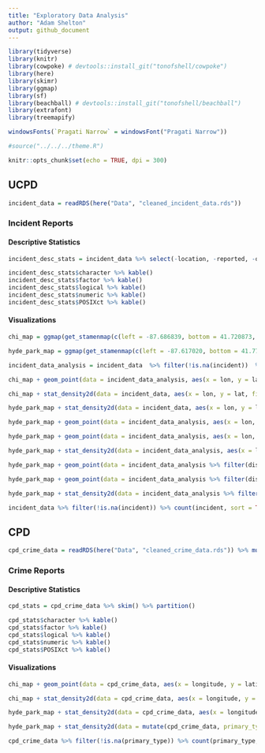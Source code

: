 ```yaml
---
title: "Exploratory Data Analysis"
author: "Adam Shelton"
output: github_document
---
```


```r
library(tidyverse)
library(knitr)
library(cowpoke) # devtools::install_git("tonofshell/cowpoke")
library(here)
library(skimr)
library(ggmap)
library(sf)
library(beachball) # devtools::install_git("tonofshell/beachball")
library(extrafont)
library(treemapify)

windowsFonts(`Pragati Narrow` = windowsFont("Pragati Narrow"))

#source("../../../theme.R")

knitr::opts_chunk$set(echo = TRUE, dpi = 300)
```

## UCPD
```r
incident_data = readRDS(here("Data", "cleaned_incident_data.rds"))
```


### Incident Reports

#### Descriptive Statistics

```r
incident_desc_stats = incident_data %>% select(-location, -reported, -occurred, -comments) %>% mutate(incident = factor(incident), disposition = factor(disposition)) %>% skim() %>% partition()

incident_desc_stats$character %>% kable()
incident_desc_stats$factor %>% kable()
incident_desc_stats$logical %>% kable()
incident_desc_stats$numeric %>% kable()
incident_desc_stats$POSIXct %>% kable()
```

#### Visualizations
```r
chi_map = ggmap(get_stamenmap(c(left = -87.686839, bottom = 41.720873, right = -87.522685, top = 41.895756), maptype = "toner-background", zoom = 13))

hyde_park_map = ggmap(get_stamenmap(c(left = -87.617020, bottom = 41.773565, right = -87.566863, top = 41.823864), maptype = "toner-background", zoom = 15))

incident_data_analysis = incident_data  %>% filter(!is.na(incident))  %>% mutate(incident = collapse_to_other(incident, 9))

chi_map + geom_point(data = incident_data_analysis, aes(x = lon, y = lat), color = color_pal(3, "cool")[3], alpha = 0.4) + labs(title = "All Incidents Reported to UCPD", subtitle = "From July 1, 2010 to December 2, 2019") + theme_map(base_family = "Pragati Narrow", base_size = 18)

chi_map + stat_density2d(data = incident_data, aes(x = lon, y = lat, fill = stat(level)),  geom="polygon", alpha = 0.75) +  scale_fill_gradientn(colors = color_pal(5, "heatmap")) + labs(title = "All Incidents Reported to UCPD", subtitle = "From July 1, 2010 to December 2, 2019") + theme_map(base_family = "Pragati Narrow", base_size = 18)

hyde_park_map + stat_density2d(data = incident_data, aes(x = lon, y = lat, fill = stat(level)),  geom="polygon", alpha = 0.75) +  scale_fill_gradientn(colors = color_pal(5, "heatmap")) + labs(title = "All Incidents Reported to UCPD", subtitle = "From July 1, 2010 to December 2, 2019") + theme_map(base_family = "Pragati Narrow", base_size = 18)

hyde_park_map + geom_point(data = incident_data_analysis, aes(x = lon, y = lat, color = incident)) + scale_color_manual(values = color_pal(9, "discrete")) + labs(title = "Top 9 Categories of Incidents Reported to UCPD", subtitle = "From July 1, 2010 to December 2, 2019") + theme_map(base_family = "Pragati Narrow", base_size = 18) 

hyde_park_map + geom_point(data = incident_data_analysis, aes(x = lon, y = lat, color = incident)) + scale_color_manual(values = color_pal(9, "discrete")) + facet_wrap(~ incident) + labs(title = "Top 9 Categories of Incidents Reported to UCPD", subtitle = "From July 1, 2010 to December 2, 2019") + theme_map(base_family = "Pragati Narrow", base_size = 18)

hyde_park_map + stat_density2d(data = incident_data_analysis, aes(x = lon, y = lat, fill = stat(level)),  geom="polygon", alpha = 0.75) +  scale_fill_gradientn(colors = color_pal(5, "heatmap")) + facet_wrap(~ incident) + labs(title = "Top 9 Categories of Incidents Reported to UCPD", subtitle = "From July 1, 2010 to December 2, 2019") + theme_map(base_family = "Pragati Narrow", base_size = 18)

hyde_park_map + geom_point(data = incident_data_analysis %>% filter(disposition %in% c("Arrest", "Closed", "CPD Involved", "Open")), aes(x = lon, y = lat, color = disposition)) + scale_color_manual(values = color_pal(4, "discrete")) + labs(title = "Top 4 Categories of Incident Dispositions in UCPD", subtitle = "From July 1, 2010 to December 2, 2019") + theme_map(base_family = "Pragati Narrow", base_size = 18)

hyde_park_map + geom_point(data = incident_data_analysis %>% filter(disposition %in% c("Arrest", "Closed", "CPD Involved", "Open")), aes(x = lon, y = lat, color = disposition)) + scale_color_manual(values = color_pal(4, "discrete")) + facet_wrap(~ disposition) + labs(title = "Top 4 Categories of Incident Dispositions in UCPD", subtitle = "From July 1, 2010 to December 2, 2019") + theme_map(base_family = "Pragati Narrow", base_size = 18)

hyde_park_map + stat_density2d(data = incident_data_analysis %>% filter(disposition %in% c("Arrest", "Closed", "CPD Involved", "Open")), aes(x = lon, y = lat, fill = stat(level)),  geom="polygon", alpha = 0.75) + scale_fill_gradientn(colors = color_pal(5, "heatmap")) + facet_wrap(~ disposition) + labs(title = "Top 4 Categories of Incident Dispositions in UCPD", subtitle = "From July 1, 2010 to December 2, 2019") + theme_map(base_family = "Pragati Narrow", base_size = 18)
```

```r
incident_data %>% filter(!is.na(incident)) %>% count(incident, sort = TRUE) %>%  ggplot(aes(area = n, fill = incident, label = incident)) + geom_treemap() + geom_treemap_text(grow = TRUE, reflow = TRUE, color = "white", family = "Pragati Narrow") + scale_fill_manual(values = color_pal(5, type = "continuous", levels = length(unique(incident_data$incident)))) + labs(title = "Categories of Incidents in UCPD Reports", subtitle = "From July 1, 2010 to December 2, 2019") + theme_day(base_family = "Pragati Narrow", base_size = 18) + hide_legend 
```


## CPD
```r
cpd_crime_data = readRDS(here("Data", "cleaned_crime_data.rds")) %>% mutate(primary_type = factor(primary_type), location_description = factor(location_description))
```

### Crime Reports

#### Descriptive Statistics
```r
cpd_stats = cpd_crime_data %>% skim() %>% partition()

cpd_stats$character %>% kable()
cpd_stats$factor %>% kable()
cpd_stats$logical %>% kable()
cpd_stats$numeric %>% kable()
cpd_stats$POSIXct %>% kable()
```


#### Visualizations
```r
chi_map + geom_point(data = cpd_crime_data, aes(x = longitude, y = latitude), color = color_pal(3, "cool")[3], alpha = 0.4) + labs(title = "All Crimes Reported to CPD", subtitle = "From January 1, 2010 to December 2, 2019") + theme_map(base_family = "Pragati Narrow", base_size = 18)

chi_map + stat_density2d(data = cpd_crime_data, aes(x = longitude, y = latitude, fill = stat(level)),  geom="polygon", alpha = 0.75) +  scale_fill_gradientn(colors = color_pal(5, "heatmap")) + labs(title = "All Crimes Reported to CPD", subtitle = "From January 1, 2010 to December 2, 2019") + theme_map(base_family = "Pragati Narrow", base_size = 18)

hyde_park_map + stat_density2d(data = cpd_crime_data, aes(x = longitude, y = latitude, fill = stat(level)),  geom="polygon", alpha = 0.75) +  scale_fill_gradientn(colors = color_pal(5, "heatmap")) + labs(title = "All Crimes Reported to CPD", subtitle = "From January 1, 2010 to December 2, 2019, surrounding Hyde Park") + theme_map(base_family = "Pragati Narrow", base_size = 18)

hyde_park_map + stat_density2d(data = mutate(cpd_crime_data, primary_type = collapse_to_other(primary_type, 9) %>% str_to_lower()), aes(x = longitude, y = latitude, fill = stat(level)),  geom="polygon", alpha = 0.75) +  scale_fill_gradientn(colors = color_pal(5, "heatmap")) + facet_wrap(~ primary_type) + labs(title = "Top 9 Categories of Incidents Reported to CPD", subtitle = "From January 1, 2010 to December 2, 2019") + theme_map(base_family = "Pragati Narrow", base_size = 18)
```

```r
cpd_crime_data %>% filter(!is.na(primary_type)) %>% count(primary_type, sort = TRUE) %>%  ggplot(aes(area = n, fill = primary_type, label = str_to_lower(primary_type))) + geom_treemap() + geom_treemap_text(grow = TRUE, reflow = TRUE, color = "white", family = "Pragati Narrow") + scale_fill_manual(values = color_pal(5, type = "continuous", levels = length(unique(cpd_crime_data$primary_type)))) + labs(title = "Categories of Incidents in CPD Reports", subtitle = "From January 1, 2010 to December 2, 2019") + theme_day(base_family = "Pragati Narrow", base_size = 18) + hide_legend 
```


